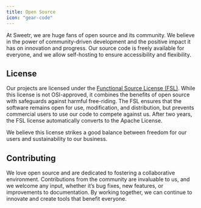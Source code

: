 ```yaml
---
title: Open Source
icon: "gear-code"
---
```


At Sweetr, we are huge fans of open source and its community. We believe in the power of community-driven development and the positive impact it has on innovation and progress. Our source code is freely available for everyone, and we allow self-hosting to ensure accessibility and flexibility.

## License

Our projects are licensed under the <a href="https://fsl.software/" target="_blank" rel="nofollow">Functional Source License (FSL)</a>. While this license is not OSI-approved, it combines the benefits of open source with safeguards against harmful free-riding. The FSL ensures that the software remains open for use, modification, and distribution, but prevents commercial users to use our code to compete against us. After two years, the FSL license automatically converts to the Apache License.

We believe this license strikes a good balance between freedom for our users and sustainability to our business.

## Contributing

We love open source and are dedicated to fostering a collaborative environment. Contributions from the community are invaluable to us, and we welcome any input, whether it’s bug fixes, new features, or improvements to documentation. By working together, we can continue to innovate and create tools that benefit everyone.
